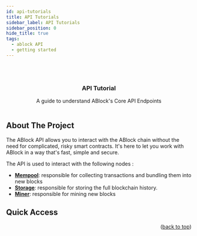 ```yaml
---
id: api-tutorials
title: API Tutorials
sidebar_label: API Tutorials
sidebar_position: 0
hide_title: true
tags:
  - ablock API
  - getting started
---
```



<div id="top"></div>

<br />

<div align="center">
  <div><Hero /></div>
  <br />

  <h3 align="center">API Tutorial</h3>

  <p align="center">
    A guide to understand ABlock's Core API Endpoints
    <br />
    <br />
  </p>
</div>

## About The Project


The ABlock API allows you to interact with the ABlock chain without the need for complicated, risky smart contracts. It's here to let you work with ABlock in a way that's fast, simple and secure.

The API is used to interact with the following nodes :

-   [**Mempool**](/docs/network-wiki/mempool-node): responsible for collecting transactions and bundling them into new blocks
-   [**Storage**](/docs/network-wiki/storage-node): responsible for storing the full blockchain history.
-   [**Miner**](/docs/network-wiki/miner-node): responsible for mining new blocks

## Quick Access

<DocCardList items={useCurrentSidebarCategory().items}/>

<p align="right">(<a href="#top">back to top</a>)</p>
